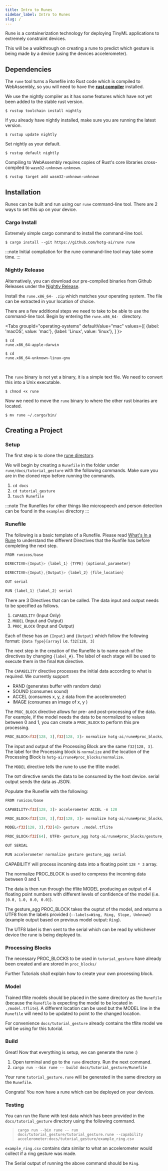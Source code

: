 ```yaml
---
title: Intro to Runes
sidebar_label: Intro to Runes
slug: /
---
```


Rune is a containerization technology for deploying TinyML applications to extremely constraint devices.

This will be a walkthrough on creating a rune to predict which gesture is being made by a device (using the devices accelerometer).

## Dependencies

The `rune` tool turns a Runefile into Rust code which is compiled to WebAssembly, so you will need to have the [**rust compiler**](https://rustup.rs/) installed.

We use the nightly compiler as it has some features which have not yet been added to the stable rust version.

```console
$ rustup toolchain install nightly
```

If you already have nightly installed, make sure you are running the latest version.

```console
$ rustup update nightly
```

Set nightly as your default.

```console
$ rustup default nightly
```

Compiling to WebAssembly requires copies of Rust's core libraries cross-compiled to `wasm32-unknown-unknown`.

```console
$ rustup target add wasm32-unknown-unknown
```

## Installation

Runes can be built and run using our `rune` command-line tool. There are 2 ways to set this up on your device.

### Cargo Install

Extremely simple cargo command to install the command-line tool.

```console
$ cargo install --git https://github.com/hotg-ai/rune rune
```

:::note
Initial compilation for the rune command-line tool may take some time.
:::

### Nightly Release

Alternatively, you can download our pre-compiled binaries from Github Releases under the [Nightly Release](https://github.com/hotg-ai/rune/releases/tag/nightly).

Install the `rune.x86_64- .zip` which matches your operating system. The file can be extracted in your location of choice.

There are a few additional steps we need to take to be able to use the command-line tool. Begin by entering the `rune.x86_64- ` directory.

<Tabs
  groupId="operating-systems"
  defaultValue="mac"
  values={[
    {label: 'macOS', value: 'mac'},
    {label: 'Linux', value: 'linux'},
  ]
}>
  <TabItem value="mac"><pre><code>$ cd rune.x86_64-apple-darwin</code></pre></TabItem>
  <TabItem value="linux"><pre><code>$ cd rune.x86_64-unknown-linux-gnu</code></pre></TabItem>
</Tabs> <br />

The `rune` binary is not yet a binary, it is a simple text file. We need to convert this into a Unix executable.

```console
$ chmod +x rune
```

Now we need to move the `rune` binary to where the other rust binaries are located.

```console
$ mv rune ~/.cargo/bin/
```

## Creating a Project

### Setup

The first step is to clone the [rune directory](https://github.com/hotg-ai/rune).

We will begin by creating a `Runefile` in the folder under `rune/docs/tutorial_gesture` with the following commands. Make sure you are in the cloned repo before running the commands.

1. `cd docs`
2. `cd tutorial_gesture`
3. `touch Runefile`

:::note
The Runefiles for other things like microspeech and person detection can be found in the `examples` directory
:::

### Runefile

The following is a basic template of a Runefile. Please read [What's In a Rune](https://tinyverse.substack.com/p/whats-in-a-rune) to understand the different Directives that the Runfile has before completing the next step.

```rust
FROM runicos/base

DIRECTIVE<{Input}> {label_1} {TYPE} {optional_parameter}

DIRECTIVE<{Input},{Output}> {label_2} {file_location}

OUT serial

RUN {label_1} {label_2} serial
```

There are 3 Directives that can be called. The data input and output needs to be specified as follows.

1. `CAPABILITY` (Input Only)
2. `MODEL` (Input and Output)
3. `PROC_BLOCK` (Input and Output)

Each of these has an `{Input}` and `{Output}` which follow the following format:
      `{Data Type}[array]` i.e. `f32[128, 3]`

The next step in the creation of the Runefile is to name each of the directives by changing `{label_#}`. The label of each stage will be used to execute them in the final `RUN` directive.

The `CAPABILITY` directive processes the initial data according to what is required. We currently support

- RAND (generates buffer with random data)
- SOUND (consumes sound)
- ACCEL (consumes x, y, z data from the accelerometer)
- IMAGE (consumes an image of x, y )

The `PROC_BLOCK` directive allows for pre- and post-processing of the data. For example, if the model needs the data to be normalized to values between 0 and 1, you can create a `PROC_BLOCK` to perform this pre processing.

```rust
PROC_BLOCK<f32[128, 3],f32[128, 3]> normalize hotg-ai/rune#proc_blocks/normalize
```

The input and output of the Processing Block are the same `f32[128, 3]`. The label for the Processing block is `normalize` and the location of the Processing Block is `hotg-ai/rune#proc_blocks/normalize`.

The `MODEL` directive tells the rune to use the tflite model.

The `OUT` directive sends the data to be consumed by the host  device. serial output sends the data as JSON.

Populate the Runefile with the following:

```rust title="Runefile"
FROM runicos/base

CAPABILITY<f32[128, 3]> accelerometer ACCEL -n 128

PROC_BLOCK<f32[128, 3],f32[128, 3]> normalize hotg-ai/rune#proc_blocks/normalize

MODEL<f32[128, 3],f32[4]> gesture ./model.tflite

PROC_BLOCK<f32[64], UTF8> gesture_agg hotg-ai/rune#proc_blocks/gesture_agg --labels=Wing,Ring,Slope,Unknown

OUT SERIAL

RUN accelerometer normalize gesture gesture_agg serial
```

CAPABILITY will process incoming data into a floating point `128 * 3` array.

The normalize PROC_BLOCK is used to compress the incoming data between 0 and 1.

The data is then run through the tflite MODEL producing an output of 4 floating point numbers with different levels of confidence of the model (i.e. `[0.0, 1.0, 0.0, 0.0]`).

The gesture_agg PROC_BLOCK takes the ouptut of the model, and returns a UTF8 from the labels provided (`--labels=Wing, Ring, Slope, Unknown`)
(example output based on previous model output: `Ring`).

The UTF8 label is then sent to the serial which can be read by whichever device the rune is being deployed to.

### Processing Blocks

The necessary PROC_BLOCKS to be used in `tutorial_gesture` have already been created and are stored in `proc_blocks/`

Further Tutorials shall explain how to create your own processing block.

### Model

Trained tflite models should be placed in the same directory as the `Runefile` (because the `Runefile` is expecting the model to be located in `./model.tflite`). A different location can be used but the MODEL line in the `Runefile` will need to be updated to point to the changed location.

For convenience `docs/tutorial_gesture` already contains the tflite model we will be using for this tutorial.

### Build

Great! Now that everything is setup, we can generate the rune :)

1. Open terminal and go to the `rune` directory. Run the next command.
2. `cargo run --bin rune -- build docs/tutorial_gesture/Runefile`

Your rune `tutorial_gesture.rune` will be generated in the same directory as the `Runefile`.

Congrats! You now have a rune which can be deployed on your devices.

### Testing

You can run the Rune with test data which has been provided in the `docs/tutorial_gesture` directory using the following command.

>```cargo run --bin rune -- run docs/tutorial_gesture/tutorial_gesture.rune --capability accelerometer:docs/tutorial_gesture/example_ring.csv```

`example_ring.csv` contains data similar to what an accelerometer would collect if a ring gesture was made.

The Serial output of running the above command should be `Ring`.
